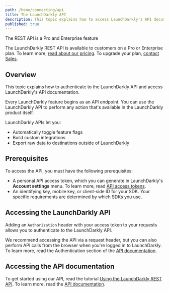 ```yaml
---
path: /home/connecting/api
title: The LaunchDarkly API
description: This topic explains how to access LaunchDarkly's API documentation.
published: true
---
```


<Callout intent="primary">
<CalloutTitle>The REST API is a Pro and Enterprise feature</CalloutTitle>
<CalloutDescription>

The LaunchDarkly REST API is available to customers on a Pro or Enterprise plan. To learn more, [read about our pricing](https://launchdarkly.com/pricing/). To upgrade your plan, [contact Sales](https://launchdarkly.com/contact-sales/).

</CalloutDescription>
</Callout>

## Overview

This topic explains how to authenticate to the LaunchDarkly API and access LaunchDarkly's API documentation.

Every LaunchDarkly feature begins as an API endpoint. You can use the LaunchDarkly API to perform any action that's available in the LaunchDarkly product itself.

LaunchDarkly APIs let you:

* Automatically toggle feature flags
* Build custom integrations
* Export raw data to destinations outside of LaunchDarkly

## Prerequisites

To access the API, you must have the following prerequisites:

* A personal API access token, which you can generate in LaunchDarkly's **Account settings** menu. To learn more, read [API access tokens](/home/account-security/api-access-tokens).
* An identifying key, mobile key, or client-side ID for your SDK. Your specific requirements are determined by which SDKs you use.

## Accessing the LaunchDarkly API

Adding an `Authorization` header with your access token to your requests allows you to authenticate to the LaunchDarkly API.

We recommend accessing the API via a request header, but you can also perform API calls from the browser when you're logged in to LaunchDarkly. To learn more, read the Authentication section of the [API documentation](https://apidocs.launchdarkly.com/#section/Authentication).

## Accessing the API documentation

To get started using our API, read the tutorial [Using the LaunchDarkly REST API](/guides/tutorials/rest-api). To learn more, read the [API documentation](https://apidocs.launchdarkly.com/).
